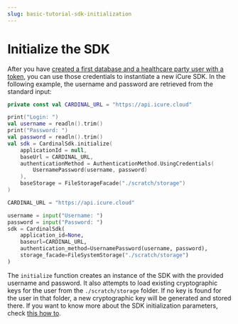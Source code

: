 ```yaml
---
slug: basic-tutorial-sdk-initialization
---
```



# Initialize the SDK

After you have [created a first database and a healthcare party user with a token](/nsdk/tutorial/basic/sdk-basic-tutorial),
you can use those credentials to instantiate a new iCure SDK.
In the following example, the username and password are retrieved from the standard input:

<LanguageTabs>
<TabItem value="kotlin">

```kotlin
private const val CARDINAL_URL = "https://api.icure.cloud"

print("Login: ")
val username = readln().trim()
print("Password: ")
val password = readln().trim()
val sdk = CardinalSdk.initialize(
	applicationId = null,
	baseUrl = CARDINAL_URL,
	authenticationMethod = AuthenticationMethod.UsingCredentials(
		UsernamePassword(username, password)
	),
	baseStorage = FileStorageFacade("./scratch/storage")
)
```
</TabItem>
<TabItem value="python">

```python
CARDINAL_URL = "https://api.icure.cloud"

username = input("Username: ")
password = input("Password: ")
sdk = CardinalSdk(
	application_id=None,
	baseurl=CARDINAL_URL,
	authentication_method=UsernamePassword(username, password),
	storage_facade=FileSystemStorage("./scratch/storage")
)
```
</TabItem>
</LanguageTabs>

The `initialize` function creates an instance of the SDK with the provided username and password. It also attempts to
load existing cryptographic keys for the user from the `./scratch/storage` folder. If no key is found for the user in
that folder, a new cryptographic key will be generated and stored there.
If you want to know more about the SDK initialization parameters, check [this how to](/nsdk/how-to/initialize-the-sdk/).